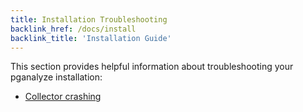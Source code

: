 ```yaml
---
title: Installation Troubleshooting
backlink_href: /docs/install
backlink_title: 'Installation Guide'
---
```


This section provides helpful information about troubleshooting your pganalyze installation:

 * [Collector crashing](/docs/install/troubleshooting/collector_crash)
